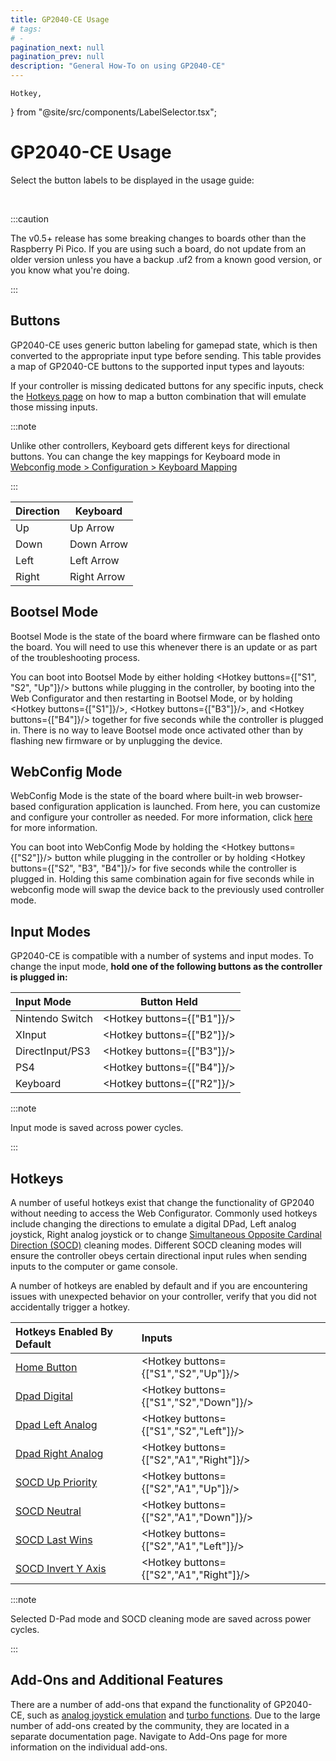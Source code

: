 ```yaml
---
title: GP2040-CE Usage
# tags:
# -
pagination_next: null
pagination_prev: null
description: "General How-To on using GP2040-CE"
---
```


	Hotkey,
} from "@site/src/components/LabelSelector.tsx";

# GP2040-CE Usage

Select the button labels to be displayed in the usage guide:

<InputLabelSelector />
<br />

:::caution

The v0.5+ release has some breaking changes to boards other than the Raspberry Pi Pico. If you are using such a board, do not update from an older version unless you have a backup .uf2 from a known good version, or you know what you're doing.

:::

## Buttons

GP2040-CE uses generic button labeling for gamepad state, which is then converted to the appropriate input type before sending. This table provides a map of GP2040-CE buttons to the supported input types and layouts:

<InputTable />

If your controller is missing dedicated buttons for any specific inputs, check the [Hotkeys page](./hotkeys.mdx) on how to map a button combination that will emulate those missing inputs.

:::note

Unlike other controllers, Keyboard gets different keys for directional buttons. You can change the key mappings for Keyboard mode in [Webconfig mode > Configuration > Keyboard Mapping](./web-configurator/menu-pages/03-keyboard-mapping.mdx)

:::

| Direction | Keyboard    |
| --------- | ----------- |
| Up        | Up Arrow    |
| Down      | Down Arrow  |
| Left      | Left Arrow  |
| Right     | Right Arrow |

## Bootsel Mode

Bootsel Mode is the state of the board where firmware can be flashed onto the board. You will need to use this whenever there is an update or as part of the troubleshooting process.

You can boot into Bootsel Mode by either holding <Hotkey buttons={["S1", "S2", "Up"]}/> buttons while plugging in the controller, by booting into the Web Configurator and then restarting in Bootsel Mode, or by holding <Hotkey buttons={["S1"]}/>, <Hotkey buttons={["B3"]}/>, and <Hotkey buttons={["B4"]}/> together for five seconds while the controller is plugged in. There is no way to leave Bootsel mode once activated other than by flashing new firmware or by unplugging the device.

## WebConfig Mode

WebConfig Mode is the state of the board where built-in web browser-based configuration application is launched. From here, you can customize and configure your controller as needed. For more information, click [here](./web-configurator/web-configurator.mdx) for more information.

You can boot into WebConfig Mode by holding the <Hotkey buttons={["S2"]}/> button while plugging in the controller or by holding <Hotkey buttons={["S2", "B3", "B4"]}/> for five seconds while the controller is plugged in. Holding this same combination again for five seconds while in webconfig mode will swap the device back to the previously used controller mode.

## Input Modes

GP2040-CE is compatible with a number of systems and input modes. To change the input mode, **hold one of the following buttons as the controller is plugged in:**

| Input Mode      |        Button Held         |
| :-------------- | :------------------------: |
| Nintendo Switch | <Hotkey buttons={["B1"]}/> |
| XInput          | <Hotkey buttons={["B2"]}/> |
| DirectInput/PS3 | <Hotkey buttons={["B3"]}/> |
| PS4             | <Hotkey buttons={["B4"]}/> |
| Keyboard        | <Hotkey buttons={["R2"]}/> |

:::note

Input mode is saved across power cycles.

:::

## Hotkeys

A number of useful hotkeys exist that change the functionality of GP2040 without needing to access the Web Configurator. Commonly used hotkeys include changing the directions to emulate a digital DPad, Left analog joystick, Right analog joystick or to change [Simultaneous Opposite Cardinal Direction (SOCD)](https://glossary.infil.net/?t=SOCD) cleaning modes. Different SOCD cleaning modes will ensure the controller obeys certain directional input rules when sending inputs to the computer or game console.

A number of hotkeys are enabled by default and if you are encountering issues with unexpected behavior on your controller, verify that you did not accidentally trigger a hotkey.

| Hotkeys Enabled By Default                         | Inputs                                  |
| :------------------------------------------------- | :-------------------------------------- |
| [Home Button](hotkeys.mdx#home-button)             | <Hotkey buttons={["S1","S2","Up"]}/>    |
| [Dpad Digital](hotkeys.mdx#dpad-digital)           | <Hotkey buttons={["S1","S2","Down"]}/>  |
| [Dpad Left Analog](hotkeys.mdx#dpad-left-analog)   | <Hotkey buttons={["S1","S2","Left"]}/>  |
| [Dpad Right Analog](hotkeys.mdx#dpad-right-analog) | <Hotkey buttons={["S2","A1","Right"]}/> |
| [SOCD Up Priority](hotkeys.mdx#socd-up-priority)   | <Hotkey buttons={["S2","A1","Up"]}/>    |
| [SOCD Neutral](hotkeys.mdx#socd-neutral)           | <Hotkey buttons={["S2","A1","Down"]}/>  |
| [SOCD Last Wins](hotkeys.mdx#socd-last-win)        | <Hotkey buttons={["S2","A1","Left"]}/>  |
| [SOCD Invert Y Axis](hotkeys.mdx#invert-y-axis)    | <Hotkey buttons={["S2","A1","Right"]}/> |

:::note

Selected D-Pad mode and SOCD cleaning mode are saved across power cycles.

:::

## Add-Ons and Additional Features

There are a number of add-ons that expand the functionality of GP2040-CE, such as [analog joystick emulation](./add-ons/analog.mdx) and [turbo functions](./add-ons/turbo.mdx). Due to the large number of add-ons created by the community, they are located in a separate documentation page. Navigate to Add-Ons page for more information on the individual add-ons.
